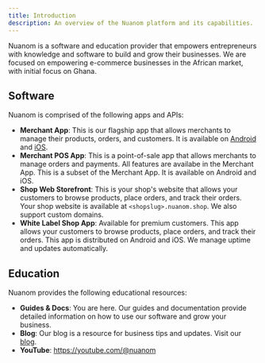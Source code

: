 ```yaml
---
title: Introduction
description: An overview of the Nuanom platform and its capabilities.
---
```


Nuanom is a software and education provider that empowers entrepreneurs with 
knowledge and software to build and grow their businesses. We are focused on empowering e-commerce businesses in the
African market, with initial focus on Ghana.

## Software

Nuanom is comprised of the following apps and APIs:

- **Merchant App**: This is our flagship app that allows merchants to manage their
  products, orders, and customers. It is available on [Android](https://play.google.com/store/apps/details?id=com.nuanom.apps.merchant) and [iOS](https://apps.apple.com/gh/app/nuanom/id6470391999).
- **Merchant POS App**: This is a point-of-sale app that allows merchants to manage orders and payments. All features are availabe in the Merchant App. This is a subset of the Merchant App.
  It is available on Android and iOS.
- **Shop Web Storefront**: This is your shop's website that allows your customers to browse products, place orders, and track their orders. Your shop website is available at `<shopslug>.nuanom.shop`. We also support custom domains.
- **White Label Shop App**: Available for premium customers. This app allows your customers to browse products, place orders, and track their orders. 
  This app is distributed on Android and iOS. We manage uptime and updates automatically.

## Education

Nuanom provides the following educational resources:

- **Guides & Docs**: You are here. Our guides and documentation provide detailed information on how to use our software and grow your business.
- **Blog**: Our blog is a resource for business tips and updates. Visit our [blog](https://blog.nuanom.com/).
- **YouTube**: https://youtube.com/@nuanom
